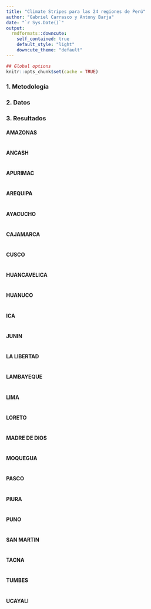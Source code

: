 ```yaml
---
title: "Climate Stripes para las 24 regiones de Perú"
author: "Gabriel Carrasco y Antony Barja"
date: "`r Sys.Date()`"
output:
  rmdformats::downcute:
    self_contained: true
    default_style: "light"
    downcute_theme: "default"
---
```


```r
## Global options
knitr::opts_chunk$set(cache = TRUE)
```

### 1. Metodología

### 2. Datos 


### 3. Resultados {.tabset}

#### AMAZONAS

```r

```


#### ANCASH

```r

```

#### APURIMAC

```r

```

#### AREQUIPA

```r

```

#### AYACUCHO

```r

```

#### CAJAMARCA

```r

```

#### CUSCO

```r

```

#### HUANCAVELICA

```r

```

#### HUANUCO

```r

```

#### ICA

```r

```

#### JUNIN

```r

```

#### LA LIBERTAD

```r

```


#### LAMBAYEQUE

```r

```


#### LIMA

```r

```

#### LORETO

```r

```

#### MADRE DE DIOS

```r

```

#### MOQUEGUA

```r

```

#### PASCO

```r

```

#### PIURA

```r

```

#### PUNO

```r

```


#### SAN MARTIN

```r

```

#### TACNA

```r

```

#### TUMBES

```r

```

#### UCAYALI

```r

```






